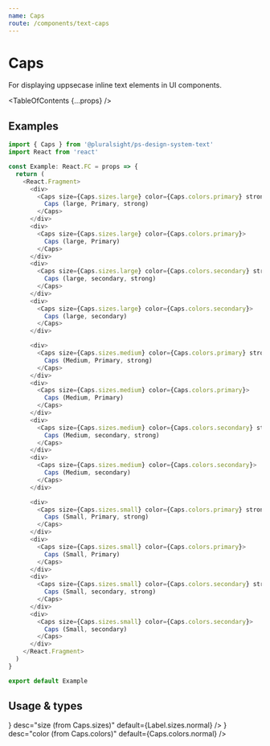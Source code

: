 ```yaml
---
name: Caps
route: /components/text-caps
---
```



# Caps

<Intro>For displaying uppsecase inline text elements in UI components.</Intro>

<TableOfContents {...props} />

## Examples

```typescript
import { Caps } from '@pluralsight/ps-design-system-text'
import React from 'react'

const Example: React.FC = props => {
  return (
    <React.Fragment>
      <div>
        <Caps size={Caps.sizes.large} color={Caps.colors.primary} strong>
          Caps (large, Primary, strong)
        </Caps>
      </div>
      <div>
        <Caps size={Caps.sizes.large} color={Caps.colors.primary}>
          Caps (large, Primary)
        </Caps>
      </div>
      <div>
        <Caps size={Caps.sizes.large} color={Caps.colors.secondary} strong>
          Caps (large, secondary, strong)
        </Caps>
      </div>
      <div>
        <Caps size={Caps.sizes.large} color={Caps.colors.secondary}>
          Caps (large, secondary)
        </Caps>
      </div>

      <div>
        <Caps size={Caps.sizes.medium} color={Caps.colors.primary} strong>
          Caps (Medium, Primary, strong)
        </Caps>
      </div>
      <div>
        <Caps size={Caps.sizes.medium} color={Caps.colors.primary}>
          Caps (Medium, Primary)
        </Caps>
      </div>
      <div>
        <Caps size={Caps.sizes.medium} color={Caps.colors.secondary} strong>
          Caps (Medium, secondary, strong)
        </Caps>
      </div>
      <div>
        <Caps size={Caps.sizes.medium} color={Caps.colors.secondary}>
          Caps (Medium, secondary)
        </Caps>
      </div>

      <div>
        <Caps size={Caps.sizes.small} color={Caps.colors.primary} strong>
          Caps (Small, Primary, strong)
        </Caps>
      </div>
      <div>
        <Caps size={Caps.sizes.small} color={Caps.colors.primary}>
          Caps (Small, Primary)
        </Caps>
      </div>
      <div>
        <Caps size={Caps.sizes.small} color={Caps.colors.secondary} strong>
          Caps (Small, secondary, strong)
        </Caps>
      </div>
      <div>
        <Caps size={Caps.sizes.small} color={Caps.colors.secondary}>
          Caps (Small, secondary)
        </Caps>
      </div>
    </React.Fragment>
  )
}

export default Example
```

## Usage & types

<Usage
  install="npm install @pluralsight/ps-design-system-text"
  import="import { Caps } from '@pluralsight/ps-design-system-text'"
  packageName="text"
  version={props.version}
/>

<TypesTable>
  <TypesProp
    name="size"
    type={<TypesEnum enum={Caps.sizes} />}
    desc="size (from Caps.sizes)"
    default={Label.sizes.normal}
  />
  <TypesProp
    name="color"
    type={<TypesEnum enum={Caps.colors} />}
    desc="color (from Caps.colors)"
    default={Caps.colors.normal}
  />
  <TypesProp name="strong" type="boolean" desc="Bold style" default="false" />
</TypesTable>
